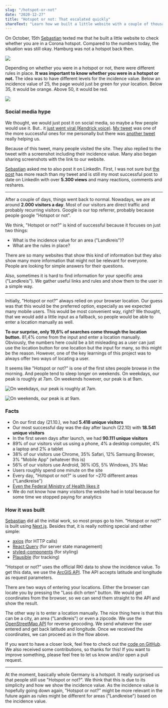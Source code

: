 ```yaml
---
slug: "/hotspot-or-not"
date: "2020-12-27"
title: "Hotspot or not: That escalated quickly"
shareText: "Learn how we built a little website with a couple of thousands recurring visitors a day and is recommended by the Federal Ministry of Health"
---
```

On October, 15th [Sebastian](https://seb.astian.eu/) texted me that he built a little website to check whether you are in a Corona hotspot. Compared to the numbers today, the situation was still okay. Hamburg was not a hotspot back then.

![](./basti-message.jpeg)

Depending on whether you were in a hotspot or not, there were different rules in place. **It was important to know whether you were in a hotspot or not.** The idea was to have different levels for the incidence value. Below an incidence value of 25, the page would just be green for your location. Below 35, it would be orange. Above 50, it would be red.

![](./hon-desktop.png)

### Social media hype

We thought, we would just post it on social media, so maybe a few people would use it. But.. it [just went viral (Kendrick voice)](https://youtu.be/tvTRZJ-4EyI?t=53). [My tweet](https://twitter.com/jonicious/status/1318640667921424384?s=21) was one of the more successful ones for me personally but there was [another tweet](https://twitter.com/kriegundfreitag/status/1319242574998228992?s=21) really helping us.

<Tweet tweetLink="https://twitter.com/kriegundfreitag/status/1319242574998228992?s=21" />

Because of this tweet, many people visited the site. They also replied to the tweet with a screenshot including their incidence value. Many also began sharing screenshots with the link to our website.

[Sebastian](https://seb.astian.eu/) asked me to also post it on LinkedIn. First, I was not sure but [the post](https://www.linkedin.com/posts/jonas-reitmann-5aa92a15a_bin-ich-in-einem-hotspot-activity-6724414238628155392-nj53/) has more reach than my tweet and is still my most successful post to date on LinkedIn with over **5.300 views** and many reactions, comments and reshares.

---

After a couple of days, things went back to normal. Nowadays, we are at around **2.000 visitors a day**. Most of our visitors are direct traffic and probably recurring visitors. Google is our top referrer, probably because people google "Hotspot or not".

We think, "Hotspot or not?" is kind of successful because it focuses on just two things:
* What is the incidence value for an area ("Landkreis")?
* What are the rules in place?

There are so many websites that show this kind of information but they also show many more information that might not be relevant for everyone. People are looking for simple answers for their questions.

Also, sometimes it is hard to find information for your specific area ("Landkreis"). We gather useful links and rules and show them to the user in a simple way.

---

Initially, "Hotspot or not?" always relied on your browser location. Our guess was that this would be the preferred option, especially as we expected many mobile users. This would be most convenient way, right? We thought, that we would add a little input as a fallback, so people would be able to enter a location manually as well.

**To our surprise, only 19,6% of searches come through the location button.** 81,4% come from the input and enter a location manually. Obviously, the numbers here could be a bit misleading as a user can just use the location button for one location but the input for many, so this might be the reason. However, one of the key learnings of this project was to always offer two ways of locating a user.

It seems like "Hotspot or not?" is one of the first sites people browse in the morning. And people tend to sleep longer on weekends. On weekdays, our peak is roughly at 7am. On weekends however, our peak is at 9am.

![On weekdays, our peak is roughly at 7am.](./weekday-hon.png)

![On weekends, our peak is at 9am.](./weekend-hon.png)

### Facts

* On our first day (21.10.), we had **5.418 unique visitors**
* Our most successful day was the day after launch (22.10) with **18.541 unique visitors**
* In the first seven days after launch, we had **90.111 unique visitors**
* 89% of our visitors visit us using a phone, 4% a desktop computer, 4% a laptop and 2% a tablet
* 38% of our visitors use Chrome, 35% Safari, 12% Samsung Browser, 3% "Mobile App" (whatever this is)
* 56% of our visitors use Android, 36% iOS, 5% Windows, 3% Mac
* Users roughly spend one minute on the site
* Every day, "Hotspot or not?" is used for ~270 different areas ("Landkreise")
* [Even the Federal Ministry of Health likes it](https://twitter.com/jonicious/status/1342430532878131200?s=21)
* We do not know how many visitors the website had in total because for some time we stopped paying for analytics

### How it was built

[Sebastian](https://seb.astian.eu/) did all the initial work, so most props go to him. "Hotspot or not?" is built using [Next.js](https://nextjs.org/). Besides that, it is really nothing special and rather simple:

* [axios](https://github.com/axios/axios) (for HTTP calls)
* [React Query](https://react-query.tanstack.com/) (for server state management)
* [styled-components](https://styled-components.com/) (for styling)
* [Plausible](https://plausible.io/) (for tracking)

"Hotspot or not?" uses the official RKI data to show the incidence value. To get this data, we use the [ArcGIS API](https://services7.arcgis.com/mOBPykOjAyBO2ZKk/arcgis/rest/services/RKI_Landkreisdaten/FeatureServer/0/query). The API accepts latitude and longitude as request parameters.

There are two ways of entering your locations. Either the browser can locate you by pressing the "Lass dich orten" button. We would get coordinates from the browser, so we can send them straight to the API and show the result.

The other way is to enter a location manually. The nice thing here is that this can be a city, an area ("Landkreis") or even a zipcode. We use the [OpenStreetMap API](https://www.openstreetmap.org/) for reverse geocoding. We send whatever the user entered and get back latitude and longitude. Once we received the coordinates, we can proceed as in the flow above.

If you want to have a closer look, feel free to check out the [code on GitHub](https://github.com/sebastianruehmann/hotspotornot). We also received some contributions, so thanks for this! If you want to improve something, please feel free to let us know and/or open a pull request.

---

At the moment, basically whole Germany is a hotspot. It really surprised us that people still use "Hotspot or not?". We think that this is due to its simplicity and how we show the incidence value. As the incidence value is hopefully going down again, "Hotspot or not?" might be more relevant in the future again as rules might be different for areas ("Landkreise") based on the incidence value.
